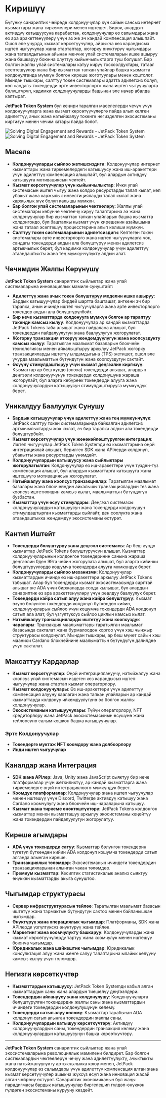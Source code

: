 
# Киришүү

Бүгүнкү санариптик чөйрөдө колдонуучулар күн сайын сансыз интернет кызматтары жана тиркемелери менен иштешет. Бирок, алардын активдүү катышуусуна карабастан, колдонуучулар өз салымдары жана өз ара аракеттенүүлөрү үчүн аз же эч кандай компенсация алышпайт. Ошол эле учурда, кызмат көрсөтүүчүлөр, айрыкча көз карандысыз иштеп чыгуучулар жана стартаптар, жогорку өнүктүрүү чыгымдары жана татаалдыгынын айынан менчик упай системаларын ишке ашыруу жана башкаруу боюнча олуттуу кыйынчылыктарга туш болушат. Бар болгон жалпы упай системалары катуу кирүү тоскоолдуктары, татаал эсептешүүлөр жана бир кызматтан тапкан упайлар башка кызматта колдонулганда мүмкүн болгон киреше жоготуулары менен коштолот. Мындан тышкары, салттуу токен системалары адатта адилетсиз болуп, көп сандагы токендерди эрте инвесторлорго жана иштеп чыгуучуларга бөлүштүрүп, кадимки колдонуучуларды башынан эле начар абалда калтырат.

**JetPack Token System** бул кеңири таралган маселелерди чечүү үчүн колдонуучуларга жана кызмат көрсөтүүчүлөргө пайда алып келген адилеттүү, ачык жана натыйжалуу токенге негизделген экосистеманы киргизүү менен чечим катары пайда болот.

<Image src="/images/en/intro.svg" alt="Solving Digital Engagement and Rewards - JetPack Token System" width={700} height={534} className="dark:hidden"/>
<Image src="/images/en/intro-dark.svg" alt="Solving Digital Engagement and Rewards - JetPack Token System" width={700} height={534} className="hidden dark:block"/>

## Маселе

- **Колдонуучуларды сыйлоо жетишсиздиги**: Колдонуучулар интернет кызматтары жана тиркемелердеги катышуусу жана иш-аракеттери үчүн адилеттүү компенсация алышпайт, бул алардын активдүү катышууга мотивациясын чектейт.
- **Кызмат көрсөтүүчүлөр үчүн кыйынчылыктар**: Ички упай системасын иштеп чыгуу жана колдоо ресурстарды талап кылат, көп убакыт жана каржылык инвестицияларды талап кылат жана каржылык жүк болуп калышы мүмкүн.
- **Бар болгон упай системаларынын чектөөлөрү**: Жалпы упай системалары көбүнчө чектөөчү кирүү талаптарына ээ жана колдонуучулар бир кызматтан тапкан упайларын башка кызматта колдонгондо, бул баштапкы кызмат үчүн кирешенин азайышына жана татаал эсептешүү процесстерине алып келиши мүмкүн.
- **Салттуу токен системаларынын адилетсиздиги**: Көптөгөн токен системалары эрте инвесторлорго жана иштеп чыгуучуларга чоң сандагы токендерди алдын ала бөлүштүрүү менен адилетсиз артыкчылык берет, бул кадимки колдонуучулар үчүн адилеттүү атаандаштыкты жана тең мүмкүнчүлүктү алдын алат.

## Чечимдин Жалпы Көрүнүшү

**JetPack Token System** санариптик сыйлыктар жана упай системаларына инновациялык мамиле сунуштайт:

- **Адилеттүү жана ачык токен бөлүштүрүү моделин ишке ашыруу**: Бардык катышуучулар бирдей шартта башташат, анткени эч бир тарапка, анын ичинде иштеп чыгуучуларга жана эрте инвесторлорго токендер алдын ала бөлүштүрүлбөйт.
- **Бир нече кызматтарда колдонууга мүмкүн болгон ар тараптуу токенди камсыз кылуу**: Колдонуучулар ар кандай кызматтарда JetPack Tokens таба алышат жана пайдалана алышат, бул токендердин пайдалуулугун жана баалуулугун жогорулатат.
- **Жогорку транзакция өткөрүү жөндөмдүүлүгүн жана коопсуздукту камсыз кылуу**: Таратылган маалымат базаларын блокчейн технологиясы менен айкалыштыруу аркылуу JetPack жогорку транзакцияларды иштетүү ылдамдыгына (TPS) жетишет, ошол эле учурда маалыматтын бүтүндүгүн жана коопсуздугун сактайт.
- **Өсүүнү стимулдаштыруу үчүн кызмат деңгээлин киргизүү**: Кызматтар ар беш күндө (эпоха) токендерди алышат, алардын деңгээли колдонуучунун токендерди колдонушуна жараша жогорулайт, бул аларга көбүрөөк токендерди алууга жана колдонуучулардын катышуусун стимулдаштырууга мүмкүндүк берет.

## Уникалдуу Баалуулук Сунушу

- **Бардык катышуучулар үчүн адилеттүү жана тең мүмкүнчүлүк**: JetPack салттуу токен системаларында байкалган адилетсиз артыкчылыктарды жок кылат, эч бир тарапка алдын ала токендерди бөлүштүрбөйт.
- **Кызмат көрсөтүүчүлөр үчүн жөнөкөйлөштүрүлгөн интеграция**: Иштеп чыгуучулар JetPack Token Systemди өз кызматтарына оңой интеграциялай алышат, берилген SDK жана APIлерди колдонуп, убакытты жана ресурстарды үнөмдөйт.
- **Колдонуучулардын катышуусу жана сыйлыктары жогорулатылган**: Колдонуучулар өз иш-аракеттери үчүн түздөн-түз компенсация алышат, бул алардын кызматтарга катышууга жана иштешүүгө мотивациясын жогорулатат.
- **Натыйжалуу жана коопсуз транзакциялар**: Таратылган маалымат базалары жана блокчейндин айкалышы транзакциялардын тез жана коопсуз иштетилишин камсыз кылат, маалыматтын бүтүндүгүн бузбастан.
- **Кызматтар үчүн өсүү стимулдары**: Деңгээл системасы колдонуучулардын катышуусун жана токендерди колдонушун стимулдаштырган кызматтарды сыйлайт, ден соолукта жана атаандаштыкка жөндөмдүү экосистеманы өстүрөт.

## Кантип Иштейт

- **Токендерди бөлүштүрүү жана деңгээл системасы**: Ар беш күндө кызматтар JetPack Tokens бөлүштүрүүсүн алышат. Кызматтар колдонуучуларынын колдонгон токендеринин санына жараша деңгээлин 0дөн 99га чейин жогорулата алышат, бул аларга кийинки бөлүштүрүүлөрдө кошумча токендерди алууга мүмкүндүк берет.
- **Колдонуучуларды сыйлоо механизми**: Колдонуучулар кызматтардын ичинде өз иш-аракеттери аркылуу JetPack Tokens табышат. Алар бул токендерди кызмат экосистемасында сарптай алышат же ADA үчүн биржаларда соода кылышат, бул алардын санариптик өз ара аракеттенүүлөрү үчүн реалдуу баалуулук берет.
- **Токендерди кайра сатып алуу жана кайра бөлүштүрүү**: Кызмат өзүнө бөлүнгөн токендерди колдонуп бүткөндөн кийин, колдонуучуларын сыйлоо үчүн кошумча токендерди ADA колдонуп сатып ала алат, бул үзгүлтүксүз сыйлоо циклын камсыз кылат.
- **Натыйжалуу транзакцияларды иштетүү жана коопсуздук чаралары**: Транзакция маалыматтары таратылган маалымат базасында сакталат жана бурмалоодон коргоо үчүн хэш чынжыр структурасы колдонулат. Мындан тышкары, ар беш мүнөт сайын хэш мааниси Cardano блокчейнине маалыматтын бүтүндүгүн далилдөө үчүн сакталат.

## Максаттуу Кардарлар

- **Кызмат көрсөтүүчүлөр**: Оңой интеграциялануучу, натыйжалуу жана коопсуз упай системасын издеген көз карандысыз иштеп чыгуучулар жана стартап кызмат операторлору.
- **Кызмат колдонуучулары**: Өз иш-аракеттери үчүн адилеттүү компенсация алууну каалаган жана тапкан упайларын ар кандай кызматтарда колдонуу ийкемдүүлүгүнө ээ болгон жалпы колдонуучулар.
- **Экосистеманын катышуучулары**: Түйүн операторлору, NFT кредиторлору жана JetPack экосистемасынын өсүшүнө жана тейлөөсүнө салым кошкон башка катышуучулар.

### Эрте Колдонуучулар

- **Токендерге муктаж NFT коомдору жана долбоорлору**
- **Инди иштеп чыгуучулар**

## Каналдар жана Интеграция

- **SDK жана APIлер**: Java, Unity жана JavaScript сыяктуу бир нече платформалар үчүн жеткиликтүү, ар кандай кызматтарга жана тиркемелерге оңой интеграциялоого мүмкүндүк берет.
- **Коомдук платформалар**: Колдонуучулар жана иштеп чыгуучулар менен иштешүү үчүн Discord, Twitterде активдүү катышуу жана Cardano коомчулугу жана блокчейн иш-чараларына катышуу.
- **Кызмат жана тиркеме өнөктөштүктөрү**: JetPack Tokens колдонгон кызматтар менен кызматташуу аркылуу экосистеманы кеңейтүү жана токендердин пайдалуулугун жогорулатуу.

## Киреше агымдары

- **ADA үчүн токендерди сатуу**: Кызматтар бөлүнгөн токендерин түгөтүп бүткөндөн кийин ADA колдонуп кошумча токендерди сатып алганда алынган киреше.
- **Транзакциялык төлөмдөр**: Экосистеманын ичиндеги токендердин транзакцияларынан алынган чакан төлөмдөр.
- **Премиум кызматтар**: Кесиптик статистикалык анализ сыяктуу өнүккөн кызматтарды акыга сунуштоо.

## Чыгымдар структурасы

- **Сервер инфраструктурасын тейлөө**: Таратылган маалымат базасын иштетүү жана тармактын бүтүндүгүн сактоо менен байланышкан чыгымдар.
- **Өнүктүрүү жана операциялык чыгымдар**: Платформаны, SDK жана APIлерди үзгүлтүксүз өнүктүрүү жана тейлөө.
- **Маркетинг жана коомчулукту башкаруу**: Колдонуучуларды жана кызмат көрсөтүүчүлөрдү тартуу жана коомчулук менен иштешүү боюнча чыгымдар.
- **Юридикалык жана шайкештик чыгымдар**: Юридикалык консультация алуу жана жөнгө салуу талаптарына ылайык келүүнү камсыз кылуу үчүн төлөмдөр.

## Негизги көрсөткүчтөр

- **Кызматтардын катышуусу**: JetPack Token Systemди кабыл алган кызматтардын саны жана алардын тиешелүү деңгээлдери.
- **Токендердин айлануусу жана колдонулушу**: Колдонуучуларга бөлүштүрүлгөн токендердин жалпы саны жана кызматтардын ичиндеги токендердин колдонулушунун көлөмү.
- **Токендерди сатып алуу көлөмү**: Кызматтар тарабынан ADA колдонуп сатып алынган токендердин жалпы саны.
- **Колдонуучулардын катышуу көрсөткүчтөрү**: Активдүү колдонуучулардын саны, токендердин транзакция көлөмү жана колдонуучулардын катышуусунун башка көрсөткүчтөрү.

---

**JetPack Token System** санариптик сыйлыктар жана упай экосистемаларына революциялык мамилени билдирет. Бар болгон системалардын чектөөлөрүн чечүү жана адилеттүүлүктү, ачыктыкты жана натыйжалуулукту артыкчылыкка коюу менен, JetPack колдонуучулар өз салымдары үчүн адилеттүү компенсация алган жана кызмат көрсөтүүчүлөр ашыкча жүксүз өсүп жана инновация жасай алган чөйрөнү өстүрөт. Санариптик экономиканын бул жаңы парадигмасы бардык катышуучулар биргелешип гүлдөп-өнүккөн гүлдөгөн экосистеманы курууну көздөйт.
